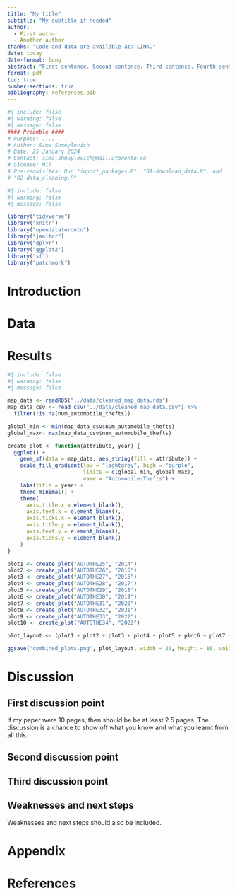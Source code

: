 ```yaml
---
title: "My title"
subtitle: "My subtitle if needed"
author: 
  - First author
  - Another author
thanks: "Code and data are available at: LINK."
date: today
date-format: long
abstract: "First sentence. Second sentence. Third sentence. Fourth sentence."
format: pdf
toc: true
number-sections: true
bibliography: references.bib
---
```


```r
#| include: false
#| warning: false
#| message: false
#### Preamble ####
# Purpose: ....
# Author: Sima Shmuylovich
# Date: 25 January 2024
# Contact: sima.shmuylovich@mail.utoronto.ca
# License: MIT
# Pre-requisites: Run "import_packages.R", "01-download_data.R", and
# "02-data_cleaning.R"
```

```r
#| include: false
#| warning: false
#| message: false

library("tidyverse") 
library("knitr") 
library("opendatatoronto")
library("janitor") 
library("dplyr")
library("ggplot2") 
library("sf") 
library("patchwork")
```


# Introduction

# Data {#sec-data}

# Results
```r
#| include: false
#| warning: false
#| message: false

map_data <- readRDS("../data/cleaned_map_data.rds") 
map_data_csv <- read_csv("../data/cleaned_map_data.csv") %>%
  filter(!is.na(num_automobile_thefts))

global_min <- min(map_data_csv$num_automobile_thefts)
global_max<- max(map_data_csv$num_automobile_thefts)

create_plot <- function(attribute, year) {
  ggplot() +
    geom_sf(data = map_data, aes_string(fill = attribute)) +
    scale_fill_gradient(low = "lightgrey", high = "purple", 
                        limits = c(global_min, global_max),
                        name = "Automobile-Thefts") +
    labs(title = year) +
    theme_minimal() + 
    theme(
      axis.title.x = element_blank(),
      axis.text.x = element_blank(),
      axis.ticks.x = element_blank(),
      axis.title.y = element_blank(),
      axis.text.y = element_blank(),
      axis.ticks.y = element_blank()
    )
}

plot1 <- create_plot("AUTOTHE25", "2014")
plot2 <- create_plot("AUTOTHE26", "2015")
plot3 <- create_plot("AUTOTHE27", "2016")
plot4 <- create_plot("AUTOTHE28", "2017")
plot5 <- create_plot("AUTOTHE29", "2018")
plot6 <- create_plot("AUTOTHE30", "2019")
plot7 <- create_plot("AUTOTHE31", "2020")
plot8 <- create_plot("AUTOTHE32", "2021")
plot9 <- create_plot("AUTOTHE33", "2022")
plot10 <- create_plot("AUTOTHE34", "2023")

plot_layout <- (plot1 + plot2 + plot3 + plot4 + plot5 + plot6 + plot7 + plot8 + plot9 + plot10)
```

```r
ggsave("combined_plots.png", plot_layout, width = 20, height = 10, units = "cm")
```

# Discussion

## First discussion point {#sec-first-point}

If my paper were 10 pages, then should be be at least 2.5 pages. The discussion is a chance to show off what you know and what you learnt from all this. 

## Second discussion point


## Third discussion point

## Weaknesses and next steps

Weaknesses and next steps should also be included.

\newpage

\appendix

# Appendix {-}



\newpage


# References


